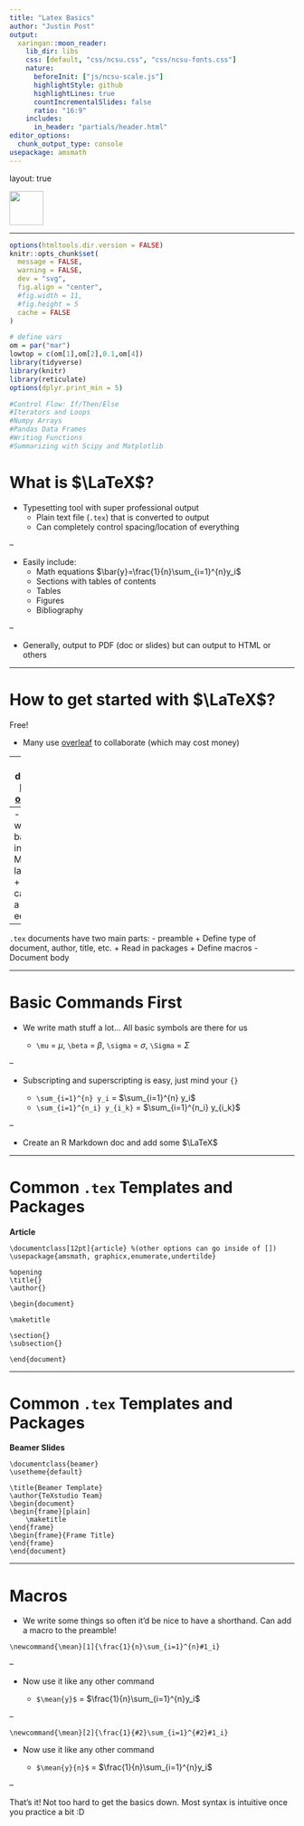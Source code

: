 ```yaml
---
title: "Latex Basics"
author: "Justin Post"
output:
  xaringan::moon_reader:
    lib_dir: libs
    css: [default, "css/ncsu.css", "css/ncsu-fonts.css"]
    nature:
      beforeInit: ["js/ncsu-scale.js"]
      highlightStyle: github
      highlightLines: true
      countIncrementalSlides: false
      ratio: "16:9"
    includes:
      in_header: "partials/header.html"
editor_options: 
  chunk_output_type: console
usepackage: amsmath
---
```



layout: true

<div class="my-footer"><img src="img/logo.png" style="height: 60px;"/></div> 

---

```r
options(htmltools.dir.version = FALSE)
knitr::opts_chunk$set(
  message = FALSE,
  warning = FALSE,
  dev = "svg",
  fig.align = "center",
  #fig.width = 11,
  #fig.height = 5
  cache = FALSE
)

# define vars
om = par("mar")
lowtop = c(om[1],om[2],0.1,om[4])
library(tidyverse)
library(knitr)
library(reticulate)
options(dplyr.print_min = 5)

#Control Flow: If/Then/Else
#Iterators and Loops
#Numpy Arrays
#Pandas Data Frames
#Writing Functions
#Summarizing with Scipy and Matplotlib
```

# What is $\LaTeX$?

- Typesetting tool with super professional output
    + Plain text file (`.tex`) that is converted to output
    + Can completely control spacing/location of everything

--

- Easily include:
    + Math equations $\bar{y}=\frac{1}{n}\sum_{i=1}^{n}y_i$
    + Sections with tables of contents
    + Tables
    + Figures
    + Bibliography

--

- Generally, output to PDF (doc or slides) but can output to HTML or others


---

# How to get started with $\LaTeX$?

Free! 

- Many use [overleaf](https://www.overleaf.com/learn/latex/Learn_LaTeX_in_30_minutes) to collaborate (which may cost money)

--
- Or download [MacTex or MikTex](https://www.latex-project.org/get/#tex-distributions)

--
- Can write basic tex in most Markdown languages
    + RStudio can act as a `.tex` editor too!
    
--

`.tex` documents have two main parts:
- preamble
    + Define type of document, author, title, etc.
    + Read in packages
    + Define macros
- Document body

---

# Basic Commands First

- We write math stuff a lot... All basic symbols are there for us

    + `\mu` = $\mu$, `\beta` = $\beta$, `\sigma` = $\sigma$, `\Sigma` = $\Sigma$

--

- Subscripting and superscripting is easy, just mind your `{}`

    + `\sum_{i=1}^{n} y_i` = $\sum_{i=1}^{n} y_i$
    + `\sum_{i=1}^{n_i} y_{i_k}` = $\sum_{i=1}^{n_i} y_{i_k}$
    
--

- Create an R Markdown doc and add some $\LaTeX$


---

# Common `.tex` Templates and Packages

**Article**
```
\documentclass[12pt]{article} %(other options can go inside of [])
\usepackage{amsmath, graphicx,enumerate,undertilde}

%opening
\title{}
\author{}

\begin{document}

\maketitle

\section{}
\subsection{}

\end{document}
```


---

# Common `.tex` Templates and Packages

**Beamer Slides**
```
\documentclass{beamer}
\usetheme{default}

\title{Beamer Template}
\author{TeXstudio Team}
\begin{document}
\begin{frame}[plain]
    \maketitle
\end{frame}
\begin{frame}{Frame Title}
\end{frame}
\end{document}

```



---

# Macros

- We write some things so often it'd be nice to have a shorthand.  Can add a macro to the preamble!

```
\newcommand{\mean}[1]{\frac{1}{n}\sum_{i=1}^{n}#1_i}
```

--

- Now use it like any other command

    + `$\mean{y}$` = $\frac{1}{n}\sum_{i=1}^{n}y_i$

--

```
\newcommand{\mean}[2]{\frac{1}{#2}\sum_{i=1}^{#2}#1_i}
```

- Now use it like any other command

    + `$\mean{y}{n}$` = $\frac{1}{n}\sum_{i=1}^{n}y_i$
    
--

That's it!  Not too hard to get the basics down.  Most syntax is intuitive once you practice a bit :D
